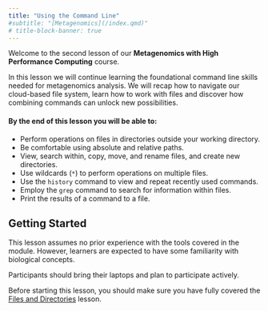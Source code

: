 ```yaml
---
title: "Using the Command Line"
#subtitle: "[Metagenomics](/index.qmd)"
# title-block-banner: true
---
```


Welcome to the second lesson of our **Metagenomics with High Performance Computing** course.

In this lesson we will continue learning the foundational command line skills needed for metagenomics analysis. We will recap how to navigate our cloud-based file system, learn how to work with files and discover how combining commands can unlock new possibilities.

#### By the end of this lesson you will be able to:

- Perform operations on files in directories outside your working directory.
- Be comfortable using absolute and relative paths.
- View, search within, copy, move, and rename files, and create new directories.
- Use wildcards (`*`) to perform operations on multiple files.
- Use the `history` command to view and repeat recently used commands.
- Employ the `grep` command to search for information within files.
- Print the results of a command to a file.

::: callout-note
## Getting Started

This lesson assumes no prior experience with the tools covered in the module. However, learners are expected to have some familiarity with biological concepts.

Participants should bring their laptops and plan to participate actively.

Before starting this lesson, you should make sure you have fully covered the [Files and Directories](/docs/lesson01-files-and-directories/index.qmd) lesson.
:::
